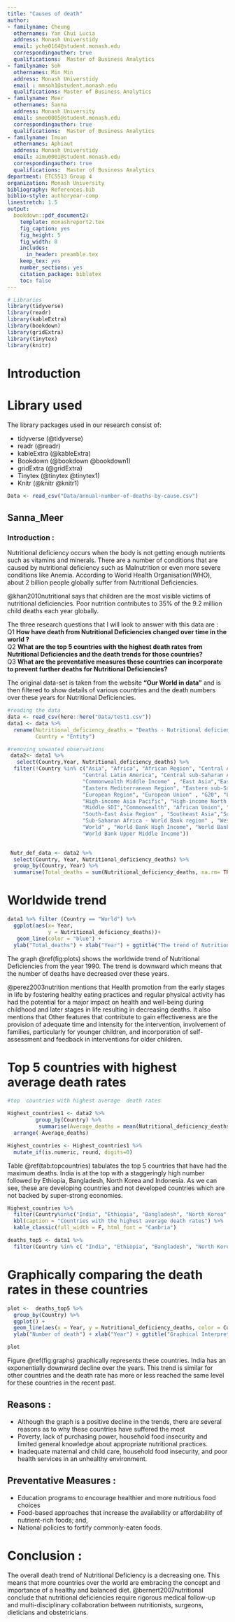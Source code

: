 ```yaml
---
title: "Causes of death"
author:
- familyname: Cheung
  othernames: Yan Chui Lucia
  address: Monash Universtidy
  email: yche0164@student.monash.edu
  correspondingauthor: true
  qualifications:  Master of Business Analytics
- familyname: Soh
  othernames: Min Min
  address: Monash Universtidy
  email : mmsoh1@student.monash.edu
  qualifications: Master of Business Analytics
- familyname: Meer
  othernames: Sanna
  address: Monash University
  email: smee0005@student.monash.edu
  correspondingauthor: true
  qualifications:  Master of Business Analytics
- familyname: Imuan
  othernames: Aphiaut
  address: Monash Universtidy
  email: aimu0001@student.monash.edu
  correspondingauthor: true
  qualifications:  Master of Business Analytics
department: ETC5513 Group 4
organization: Monash University
bibliography: References.bib
biblio-style: authoryear-comp
linestretch: 1.5
output:
  bookdown::pdf_document2:
    template: monashreport2.tex
    fig_caption: yes
    fig_height: 5
    fig_width: 8
    includes:
      in_header: preamble.tex
    keep_tex: yes
    number_sections: yes
    citation_package: biblatex
    toc: false
---
```


```r
# Libraries
library(tidyverse)
library(readr)
library(kableExtra)
library(bookdown)
library(gridExtra)
library(tinytex)
library(knitr)
```


# Introduction 



# Library used

The library packages used in our research consist of: 

- tidyverse (@tidyverse)
- readr (@readr)
- kableExtra  (@kableExtra)
- Bookdown (@bookdown @bookdown1)
- gridExtra (@gridExtra)
- Tinytex (@tinytex @tinytex1)
- Knitr (@knitr @knitr1)

```r
Data <- read_csv("Data/annual-number-of-deaths-by-cause.csv")


```
\clearpage

\section*{Nutrional Deficiencies}

## Sanna_Meer

### Introduction : 
Nutritional deficiency occurs when the body is not getting enough nutrients such as vitamins and minerals. There are a number of conditions that are caused by nutritional deficiency such as Malnutrition or even more severe conditions like Anemia. According to World Health Organisation(WHO), about 2 billion people globally suffer from Nutritional Deficiencies.  
  

@khan2010nutritional says that children are the most visible victims of nutritional deficiencies. Poor nutrition contributes to 35% of the 9.2 million child deaths each year globally.


The three research questions that I will look to answer with this data are :   
Q1 **How have death from Nutritional Deficiencies changed over time in the world ?**  
Q2 **What are the top 5 countries with the highest death rates from Nutritional Deficiencies and the death trends for those countries?**  
Q3 **What are the preventative measures these countries can incorporate to prevent further deaths for Nutritional Deficiencies?**  

The original data-set is taken from the website **"Our World in data"** and is then filtered to show details of various countries and the death numbers over these years for Nutritional Deficiencies.

```r
#reading the data
data <- read_csv(here::here("Data/test1.csv"))
data1 <- data %>%
  rename(Nutritional_deficiency_deaths = "Deaths - Nutritional deficiencies - Sex: Both - Age: All Ages (Number)",
         Country = "Entity")

#removing unwanted observations
 data2<- data1 %>% 
   select(Country,Year, Nutritional_deficiency_deaths) %>%
  filter(!Country %in% c("Asia", "Africa", "African Region", "Central Asia", "South-East Asia Region (WHO)", "East Asia & Pacific (WB)", "Region of the Americas (WHO)", "South Asia (WB)",	"African Region (WHO)", "Latin America & Caribbean (WB)", "Eastern Mediterranean Region (WHO)", "Western Pacific Region (WHO)", "OECD Countries", "Sub-Saharan Africa (WB)" ,"Central Europe", "Central Europe, Eastern Europe, and Central Asia",
                        "Central Latin America", "Central sub-Saharan Africa", "Commonwealth High Income", "Commonwealth Low Income", 
                        "Commonwealth Middle Income" , "East Asia","East Asia & Pacific - World Bank region", "Eastern Europe", 
                        "Eastern Mediterranean Region", "Eastern sub-Saharan Africa" ,"Europe & Central Asia - World Bank region", 
                        "European Region", "European Union" , "G20", "Low SDI", "High SDI", "Low-middle SDI",  "High-income", 
                        "High-income Asia Pacific", "High-income North America" , "High-middle SDI","Latin America & Caribbean - World Bank region" ,
                        "Middle SDI","Commonwealth", "African Union", "Southern sub-Saharan Africa", "Region of the Americas",
                        "South-East Asia Region" , "Southeast Asia","Southeast Asia, East Asia, and Oceania", "South Asia - World Bank region",
                        "Sub-Saharan Africa - World Bank region" , "Western Europe", "Western Pacific Region" , "Western sub-Saharan Africa", 
                        "World" , "World Bank High Income", "World Bank Low Income","World Bank Lower Middle Income" ,
                        "World Bank Upper Middle Income"))
 
```

```r

 Nutr_def_data <- data2 %>%
  select(Country, Year, Nutritional_deficiency_deaths) %>%
  group_by(Country, Year) %>%
  summarise(Total_deaths = sum(Nutritional_deficiency_deaths, na.rm= TRUE))
```


# Worldwide trend


```r
data1 %>% filter (Country == "World") %>% 
  ggplot(aes(x= Year, 
             y = Nutritional_deficiency_deaths))+
   geom_line(color = "blue") +
  ylab("Total_deaths") + xlab("Year") + ggtitle("The trend of Nutritional Deficiency deaths worldwide from 1990") + scale_y_continuous(labels = scales::comma)

```



The graph \@ref(fig:plots) shows the worldwide trend of Nutritional Deficiencies from the year 1990. The trend is downward which means that the number of deaths have decreased over these years.




@perez2003nutrition mentions that Health promotion from the early stages in life by fostering healthy eating practices and regular physical activity has had the potential for a major impact on health and well-being during childhood and later stages in life resulting in decreasing deaths. 
It also mentions that Other features that contribute to gain effectiveness are the provision of adequate time and intensity for the intervention, involvement of families, particularly for younger children, and incorporation of self-assessment and feedback in interventions for older children.  

# Top 5 countries with highest average  death rates


```r
#top  countries with highest average  death rates

Highest_countries1 <- data2 %>%
         group_by(Country) %>%
          summarise(Average_deaths = mean(Nutritional_deficiency_deaths, na.rm = TRUE)) %>%
  arrange(-Average_deaths)

```


```r
Highest_countries <- Highest_countries1 %>% 
  mutate_if(is.numeric, round, digits=0)
```


Table \@ref(tab:topcountries) tabulates the top 5 countries that have had the maximum deaths. India is at the top with a staggeringly high number followed by Ethiopia, Bangladesh, North Korea and Indonesia. As we can see, these are developing countries and not developed countries which are not backed by super-strong economies.


```r
Highest_countries %>% 
  filter(Country%in%c("India", "Ethiopia", "Bangladesh", "North Korea",  "Indonesia")) %>%
  kbl(caption = "Countries with the highest average death rates") %>%
  kable_classic(full_width = F, html_font = "Cambria")
```




```r
deaths_top5 <- data1 %>%
  filter(Country %in% c( "India", "Ethiopia", "Bangladesh", "North Korea", "Indonesia"))
```



# Graphically comparing the death rates in these countries


```r
plot <-  deaths_top5 %>%
  group_by(Country) %>%
  ggplot() +
  geom_line(aes(x = Year, y = Nutritional_deficiency_deaths, color = Country)) +
  ylab("Number of death") + xlab("Year") + ggtitle("Graphical Interpretation of the death rates of top 5 countries")

plot
```



Figure \@ref(fig:graphs) graphically represents these countries. India has an exponentially downward decline over the years. This trend is similar for other countries and the death rate has more or less reached the same level for these countries in the recent past.  

## Reasons :  
 
* Although the graph is a positive decline in the trends, there are several reasons as to why these countries have suffered the most
* Poverty, lack of purchasing power, household food insecurity and limited general knowledge about appropriate nutritional practices.
* Inadequate maternal and child care, household food insecurity, and poor health services in an unhealthy environment.

## Preventative Measures :  
* Education programs to encourage healthier and more nutritious food choices
* Food-based approaches that increase the availability or affordability of nutrient-rich foods; and,
* National policies to fortify commonly-eaten foods.

# Conclusion :  

The overall death trend of Nutritional Deficiency  is a decreasing one. This means that more countries over the world are embracing the concept and importance of a healthy and balanced diet. @bernert2007nutritional conclude that nutritional deficiencies  require rigorous medical follow-up and multi-disciplinary collaboration between nutritionists, surgeons, dieticians and obstetricians.



\clearpage